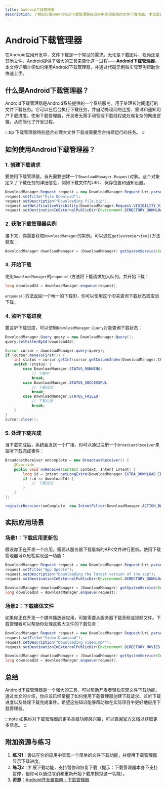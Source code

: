 ```yaml
---
title: Android下载管理器
description: 了解如何使用Android下载管理器在应用中实现高效的文件下载功能。本文适合初学者，包含代码示例和实际应用场景。
---
```


# Android下载管理器

在Android应用开发中，文件下载是一个常见的需求。无论是下载图片、视频还是其他文件，Android提供了强大的工具来简化这一过程——**Android下载管理器**。本文将详细介绍如何使用Android下载管理器，并通过代码示例和实际案例帮助你快速上手。

## 什么是Android下载管理器？

Android下载管理器是Android系统提供的一个系统服务，用于处理长时间运行的文件下载任务。它可以在后台执行下载任务，并自动处理网络连接、重试和通知用户下载进度。使用下载管理器，开发者无需手动管理下载线程或处理复杂的网络逻辑，从而简化了开发过程。

:::tip
下载管理器特别适合处理大文件下载或需要后台持续运行的任务。
:::

## 如何使用Android下载管理器？

### 1. 创建下载请求

要使用下载管理器，首先需要创建一个`DownloadManager.Request`对象。这个对象定义了下载任务的详细信息，例如下载文件的URL、保存位置和通知设置。

```java
DownloadManager.Request request = new DownloadManager.Request(Uri.parse("https://example.com/file.zip"));
request.setTitle("File Download");
request.setDescription("Downloading file.zip");
request.setNotificationVisibility(DownloadManager.Request.VISIBILITY_VISIBLE_NOTIFY_COMPLETED);
request.setDestinationInExternalPublicDir(Environment.DIRECTORY_DOWNLOADS, "file.zip");
```

### 2. 获取下载管理器实例

接下来，你需要获取`DownloadManager`的实例。可以通过`getSystemService()`方法获取：

```java
DownloadManager downloadManager = (DownloadManager) getSystemService(Context.DOWNLOAD_SERVICE);
```

### 3. 开始下载

使用`DownloadManager`的`enqueue()`方法将下载请求加入队列，并开始下载：

```java
long downloadId = downloadManager.enqueue(request);
```

`enqueue()`方法返回一个唯一的下载ID，你可以使用这个ID来查询下载状态或取消下载。

### 4. 监听下载进度

要监听下载进度，可以使用`DownloadManager.Query`对象查询下载状态：

```java
DownloadManager.Query query = new DownloadManager.Query();
query.setFilterById(downloadId);

Cursor cursor = downloadManager.query(query);
if (cursor.moveToFirst()) {
    int status = cursor.getInt(cursor.getColumnIndex(DownloadManager.COLUMN_STATUS));
    switch (status) {
        case DownloadManager.STATUS_RUNNING:
            // 下载中
            break;
        case DownloadManager.STATUS_SUCCESSFUL:
            // 下载完成
            break;
        case DownloadManager.STATUS_FAILED:
            // 下载失败
            break;
    }
}
cursor.close();
```

### 5. 处理下载完成

当下载完成后，系统会发送一个广播。你可以通过注册一个`BroadcastReceiver`来监听下载完成事件：

```java
BroadcastReceiver onComplete = new BroadcastReceiver() {
    @Override
    public void onReceive(Context context, Intent intent) {
        long id = intent.getLongExtra(DownloadManager.EXTRA_DOWNLOAD_ID, -1);
        if (id == downloadId) {
            // 下载完成
        }
    }
};

registerReceiver(onComplete, new IntentFilter(DownloadManager.ACTION_DOWNLOAD_COMPLETE));
```

## 实际应用场景

### 场景1：下载应用更新包

假设你正在开发一个应用，需要从服务器下载最新的APK文件进行更新。使用下载管理器可以轻松实现这一功能：

```java
DownloadManager.Request request = new DownloadManager.Request(Uri.parse("https://example.com/update.apk"));
request.setTitle("App Update");
request.setDescription("Downloading the latest version of the app");
request.setDestinationInExternalPublicDir(Environment.DIRECTORY_DOWNLOADS, "update.apk");

DownloadManager downloadManager = (DownloadManager) getSystemService(Context.DOWNLOAD_SERVICE);
long downloadId = downloadManager.enqueue(request);
```

### 场景2：下载媒体文件

如果你正在开发一个媒体播放器应用，可能需要从服务器下载音频或视频文件。下载管理器可以帮助你处理这些大文件的下载任务：

```java
DownloadManager.Request request = new DownloadManager.Request(Uri.parse("https://example.com/video.mp4"));
request.setTitle("Video Download");
request.setDescription("Downloading video.mp4");
request.setDestinationInExternalPublicDir(Environment.DIRECTORY_MOVIES, "video.mp4");

DownloadManager downloadManager = (DownloadManager) getSystemService(Context.DOWNLOAD_SERVICE);
long downloadId = downloadManager.enqueue(request);
```

## 总结

Android下载管理器是一个强大的工具，可以帮助开发者轻松实现文件下载功能。通过本文的介绍，你应该已经掌握了如何使用下载管理器创建下载请求、监听下载进度以及处理下载完成事件。希望这些知识能够帮助你在实际项目中更好地应用下载管理器。

:::note
如果你对下载管理器的更多高级功能感兴趣，可以查阅[官方文档](https://developer.android.com/reference/android/app/DownloadManager)以获取更多信息。
:::

## 附加资源与练习

1. **练习1**：尝试在你的应用中实现一个简单的文件下载功能，并使用下载管理器显示下载进度。
2. **练习2**：扩展下载功能，支持暂停和恢复下载（提示：下载管理器本身不支持暂停，但你可以通过取消和重新开始下载来模拟这一功能）。
3. **资源**：[Android开发者指南 - 下载管理器](https://developer.android.com/reference/android/app/DownloadManager)
